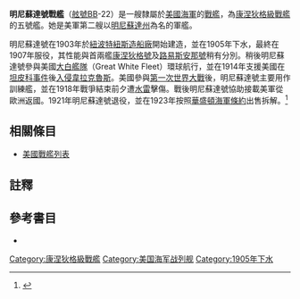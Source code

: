{{noteTA
|G1=Military
|G2=Shipname
|G3=Aero
|G4=地名
}}
{{軍艦模板
|名稱= 明尼蘇達 [[File:Flag_of_the_United_States.svg|30px]]<br />USS Minnesota BB-22
|圖片= [[File:USS_Minnesota_(BB-22).jpg|280px]]
|照片說明=明尼蘇達號。攝於1907年。
|艦種= [[戰艦|戰艦]]
|艦級= [[康涅狄格級戰艦|康涅狄格級]]
|製造= [[紐波特紐斯造船廠|紐波特紐斯造船廠]]
|動工= 1903年10月7日
|下水= 1905年4月8日
|服役= 1907年3月9日
|退役= 1921年12月1日
|結局= 1923年11月30日出售拆解
|除籍= 1923年11月10日
|標準= 設計：16,000噸
|滿載= 17,700噸
|長度= 整體：456呎4吋<br />水線：450呎
|闊度= 水線：76呎10吋 
|吃水= 24呎6吋
|極速= 18節<br />試航：18.82節
|鍋爐= 12座
|出力= 設計：16,500軸馬力<br />試航：20,748軸馬力
|續航= 6,620海哩/10節
|乘員= 42名軍官<br />785名水兵
|裝甲= 艦側：9吋<br />炮塔：9吋<br />裝甲甲板：1.5至3吋<br/>艦炮：10至4吋<br />炮座：11吋至2.5吋<br />指揮塔：9吋至2吋<br />隔艙：6吋
|裝備= 主炮：2門12吋/40雙聯裝火炮<br />副炮：8門8吋/45火炮<br />12門7吋/45炮<br />12門3磅炮<br />6門1磅自動火炮<br />2門1磅半自動火炮<br />2挺0.30吋機槍<br />4座魚雷發射管
|其它=模版參考來源：<ref>{{Harvnb|Friedman|1985|p=430}}康涅狄格級配置，數據僅以設計及建造時為準。</ref>}}

'''明尼蘇達號戰艦'''（[[美國海軍艦體編號|舷號]]BB-22）是一艘隸屬於[[美國海軍|美國海軍]]的[[戰艦|戰艦]]，為[[康涅狄格級戰艦|康涅狄格級戰艦]]的五號艦。她是美軍第二艘以[[明尼蘇達州|明尼蘇達州]]為名的軍艦。

明尼蘇達號在1903年於[[紐波特紐斯造船廠|紐波特紐斯造船廠]]開始建造，並在1905年下水，最終在1907年服役，其性能與首兩艦[[康涅狄格號戰艦|康涅狄格號]]及[[路易斯安那號戰艦|路易斯安那號]]稍有分別。稍後明尼蘇達號參與美國[[大白艦隊|大白艦隊]]（Great White Fleet）環球航行，並在1914年支援美國在[[坦皮科事件|坦皮科事件]]後[[韋拉克魯斯戰役_(1914)|入侵韋拉克魯斯]]。美國參與[[第一次世界大戰|第一次世界大戰]]後，明尼蘇達號主要用作訓練艦，並在1918年戰爭結束前夕遭[[水雷|水雷]]擊傷。戰後明尼蘇達號協助接載美軍從歐洲返國。1921年明尼蘇達號退役，並在1923年按照[[華盛頓海軍條約|華盛頓海軍條約]]出售拆解。<ref>{{Cite web |url=http://www.hazegray.org/danfs/battlesh/bb22.htm |title=美國海軍軍艦字典（DANFS）簡介 |accessdate=2012-07-13 |archive-date=2012-05-09 |archive-url=https://web.archive.org/web/20120509161503/http://www.hazegray.org/danfs/battlesh/bb22.htm |dead-url=no }}</ref>

== 相關條目 ==
* [[美國戰艦列表|美國戰艦列表]]

== 註釋 ==
{{reflist}}

== 參考書目 ==
{{Commonscat|USS Minnesota (BB-22)}}
{{海军主题}}

* {{Citation
|last = Friedman
|first = Norman
|year = 1985
|title = U.S. Battleships: An Illustrated Design History
|language = en
|publication-place = Annapolis, Maryland
|publisher = Naval Institute Press
|isbn = 0-87021-715-1}}

{{DEFAULTSORT:Minnesota}}
{{康涅狄格級戰艦}}
{{美國戰艦}}

[[Category:康涅狄格級戰艦|Category:康涅狄格級戰艦]]
[[Category:美国海军战列舰|Category:美国海军战列舰]]
[[Category:1905年下水|Category:1905年下水]]